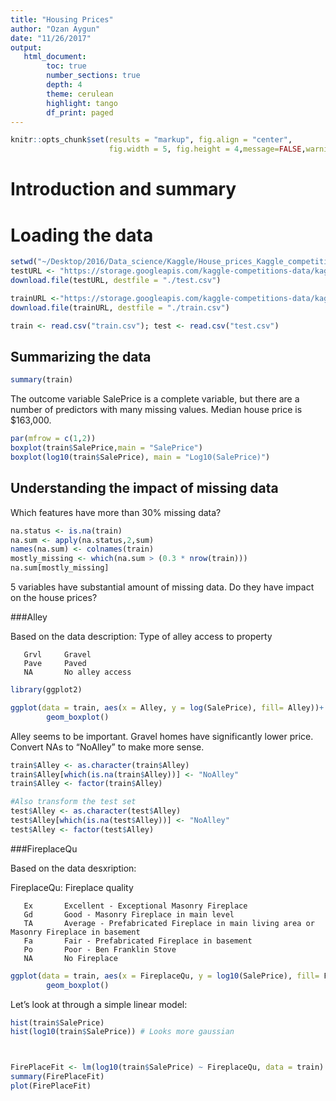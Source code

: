 ```yaml
---
title: "Housing Prices"
author: "Ozan Aygun"
date: "11/26/2017"
output: 
   html_document:
        toc: true
        number_sections: true
        depth: 4
        theme: cerulean
        highlight: tango
        df_print: paged
---
```


```r
knitr::opts_chunk$set(results = "markup", fig.align = "center",
                      fig.width = 5, fig.height = 4,message=FALSE,warning=FALSE)
```


# Introduction and summary

# Loading the data

```r
setwd("~/Desktop/2016/Data_science/Kaggle/House_prices_Kaggle_competition")
testURL <- "https://storage.googleapis.com/kaggle-competitions-data/kaggle/5407/test.csv?GoogleAccessId=competitions-data@kaggle-161607.iam.gserviceaccount.com&Expires=1512002091&Signature=Iyzcu0kfgpwTx2oO0GMUyfGbPp5WM7S13a%2Bbt7SdJNTXo%2FOtpQgoW9k%2BrV65bjG6vhNIohOVXYw10JzvoDeHw4w07Ymuwyv0Qt5aU8KAxV4ZoJ2Gc3uvems%2Bw6WCe4xCFp5o8m20NtTlLdccMNWXe%2FGGFFcTNYFpFvx9G5dmeTwjlaBOsyDdm5onF4G2PG4Qi5GJfuZ213808IofjxArwMEyt4aWiP5%2B0f26DiZxUoNniPmUESrkGg47b78dPL9ip6%2FpnTZJsgPnk8KI8KQyq%2BgzZRTJdbwCGiopDiGz9VQERCKHig4W3eniPYtdByXbtT8myVRMdU%2BW7hw0WgTwkg%3D%3D"
download.file(testURL, destfile = "./test.csv")

trainURL <-"https://storage.googleapis.com/kaggle-competitions-data/kaggle/5407/train.csv?GoogleAccessId=competitions-data@kaggle-161607.iam.gserviceaccount.com&Expires=1512002321&Signature=BXfAxWBLVg%2BCnlx70kkKU7FBqLrB0mBXkvSCxMN10yORFGjHxWnTvXl%2FDCc%2Bcx10URdODg%2FW0s6RdGLNxrOyImlAMTSRNBk1jZJWCsv%2BY0TfRIKjb0R9ebD44m1b07vTDIdIE%2BnF2x4zBLrwR%2FMdCLOA9VQaf0uGYaPKD%2BewwzsU5i3sTr0VK03SBn6NUlst9W8g69irdAoNqjuDHhCHTwyQ4dQ6JxNVMeq9ZOL33XlXxuhfVaUvL1bwSUc8OcW%2BBCKlFPfzfjR8AKDx4D5fAS2Yn6cmivXHG0xJswSkdqRvHiDlHpUaAIEh4RzmF5rozEOZ1Btf6TIs5Ka9atirYg%3D%3D"
download.file(trainURL, destfile = "./train.csv")
```

```r
train <- read.csv("train.csv"); test <- read.csv("test.csv")
```

## Summarizing the data
```r
summary(train)
```

The outcome variable SalePrice is a complete variable, but there are a number of predictors with many missing values. Median house price is $163,000.

```r
par(mfrow = c(1,2))
boxplot(train$SalePrice,main = "SalePrice")
boxplot(log10(train$SalePrice), main = "Log10(SalePrice)")
```

## Understanding the impact of missing data

Which features have more than 30% missing data?

```r
na.status <- is.na(train)
na.sum <- apply(na.status,2,sum)
names(na.sum) <- colnames(train)
mostly_missing <- which(na.sum > (0.3 * nrow(train)))
na.sum[mostly_missing]
```

5 variables have substantial amount of missing data. Do they have impact on the house prices?

###Alley

Based on the data description: Type of alley access to property

       Grvl     Gravel
       Pave     Paved
       NA       No alley access
```r
library(ggplot2)

ggplot(data = train, aes(x = Alley, y = log(SalePrice), fill= Alley))+
        geom_boxplot()
```
Alley seems to be important. Gravel homes have significantly lower price. Convert NAs to "NoAlley" to make more sense.

```r
train$Alley <- as.character(train$Alley)
train$Alley[which(is.na(train$Alley))] <- "NoAlley"
train$Alley <- factor(train$Alley)

#Also transform the test set
test$Alley <- as.character(test$Alley)
test$Alley[which(is.na(test$Alley))] <- "NoAlley"
test$Alley <- factor(test$Alley)
```

###FireplaceQu

Based on the data desxription:

FireplaceQu: Fireplace quality

       Ex       Excellent - Exceptional Masonry Fireplace
       Gd       Good - Masonry Fireplace in main level
       TA       Average - Prefabricated Fireplace in main living area or Masonry Fireplace in basement
       Fa       Fair - Prefabricated Fireplace in basement
       Po       Poor - Ben Franklin Stove
       NA       No Fireplace

```r

ggplot(data = train, aes(x = FireplaceQu, y = log10(SalePrice), fill= FireplaceQu))+
        geom_boxplot()

```

Let's look at through a simple linear model:

```r
hist(train$SalePrice)
hist(log10(train$SalePrice)) # Looks more gaussian



FirePlaceFit <- lm(log10(train$SalePrice) ~ FireplaceQu, data = train)
summary(FirePlaceFit)
plot(FirePlaceFit)
```








